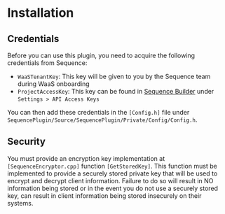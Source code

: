 # Installation

## Credentials

Before you can use this plugin, you need to acquire the following credentials from Sequence:

- `WaaSTenantKey`: This key will be given to you by the Sequence team during WaaS onboarding
- `ProjectAccessKey`: This key can be found in [Sequence Builder](https://sequence.build/) under `Settings > API Access Keys`

You can then add these credentials in the `[Config.h]` file under `SequencePlugin/Source/SequencePlugin/Private/Config/Config.h`.

## Security

You must provide an encryption key implementation at `[SequenceEncryptor.cpp]` function `[GetStoredKey]`. This function must be implemented to provide a securely stored private key that will be used to encrypt and decrypt client information. Failure to do so will result in NO information being stored or in the event you do not use a securely stored key, can result in client information being stored insecurely on their systems.
